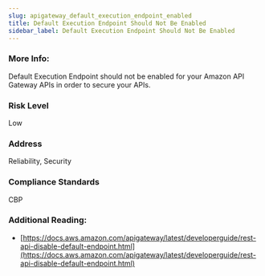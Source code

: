 ```yaml
---
slug: apigateway_default_execution_endpoint_enabled
title: Default Execution Endpoint Should Not Be Enabled
sidebar_label: Default Execution Endpoint Should Not Be Enabled
---
```


### More Info:

Default Execution Endpoint should not be enabled for your Amazon API Gateway APIs in order to secure your APIs.

### Risk Level

Low

### Address

Reliability, Security

### Compliance Standards

CBP

### Additional Reading:

- [https://docs.aws.amazon.com/apigateway/latest/developerguide/rest-api-disable-default-endpoint.html](https://docs.aws.amazon.com/apigateway/latest/developerguide/rest-api-disable-default-endpoint.html) 

